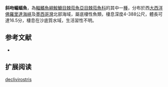 {{Speciesbox
| name = 斜吻蝙蝠魚
| image = Slantbrow batfish (Ogcocephalus declivirostris).jpg
| image_width = 240px
| image_caption = 
| status = NE
| status_system = IUCN3.1
| genus = Ogcocephalus
| species = declivirostris
| authority = [[Bradbury|Bradbury]], 1980
| synonyms = 
}}

'''斜吻蝙蝠魚'''，為[[輻鰭魚綱|輻鰭魚綱]][[鮟鱇目|鮟鱇目]][[棘茄魚亞目|棘茄魚亞目]][[棘茄魚科|棘茄魚科]]的其中一[[種|種]]，分布於西[[大西洋|大西洋]][[佛羅里達海峽|佛羅里達海峽]]及[[墨西哥灣|墨西哥灣]]北部海域，屬底棲性魚類，棲息深度4-388公尺，體長可達16.5分，棲息在沙底質水域，生活習性不明。

==参考文献==
*{{FishBase_species|genus=Ogcocephalus|species=declivirostris|year=2014|month=2}}

== 扩展阅读 ==
{{refbegin}}
{{wikispecies-inline|Ogcocephalus declivirostris|斜吻蝙蝠魚}}
{{refend}}
{{Taxonbar|from=Q2201287}}

[[Category:蝙蝠魚屬|declivirostris]]


{{魚類小作品}}